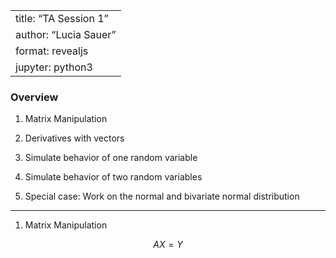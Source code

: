 
---
title: "TA Session 1"
author: "Lucia Sauer"
format: revealjs
jupyter: python3
---

### Overview

1. Matrix Manipulation

2. Derivatives with vectors

3. Simulate behavior of one random variable

4. Simulate behavior of two random variables

5. Special case: Work on the normal and bivariate normal distribution

---

1. Matrix Manipulation

$$AX = Y$$